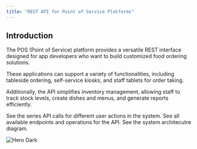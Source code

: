 ```yaml
---
title: "REST API for Point of Service Platforms"
---
```


## Introduction

The POS (Point of Service) platform provides a versatile REST interface designed for app developers who want to build customized food ordering solutions.

These applications can support a variety of functionalities, including tableside ordering, self-service kiosks, and staff tablets for order taking.

Additionally, the API simplifies inventory management, allowing staff to track stock levels, create dishes and menus, and generate reports efficiently.

<Card title="View flows" icon="user" horizontal href="/api-flows/admin">
  See the series API calls for different user actions in the system.
</Card>

<Card title="API reference" icon="square-code" horizontal href="/api-reference/endpoint">
  See all available endpoints and operations for the API.
</Card>

<Card title="System architecture" icon="diagram-project" horizontal href="/architecture/architecture">
  See the system architecutre diagram.
</Card>

<img
  className="hidden dark:block"
  src="/logo/Logo_Kitchen3.svg"
  alt="Hero Dark"
/>